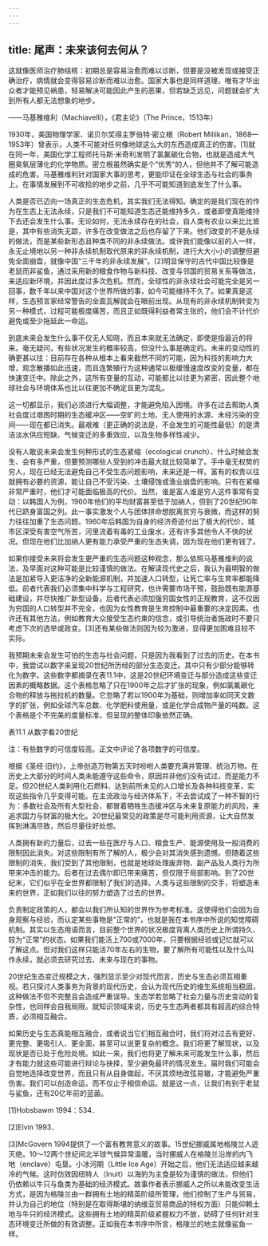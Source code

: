 ```yaml
---
---
---
```

title: 尾声：未来该何去何从？
---




这就像医师治疗肺结核：初期总是容易治愈而难以诊断，但要是没被发现或接受正确治疗，病情就会变得容易诊断而难以治愈。国家大事也是同样道理，唯有才华出众者才能预见祸患，轻易解决可能因此产生的恶果，但若缺乏远见，问题就会扩大到所有人都无法想象的地步。

——马基雅维利（Machiavelli），《君主论》（The Prince，1513年）

1930年，美国物理学家、诺贝尔奖得主罗伯特·密立根（Robert Millikan，1868—1953年）曾表示，人类不可能对任何像地球这么大的东西造成真正的伤害。[1]就在同一年，美国化学工程师托马斯·米奇利发明了氯氟碳化合物，也就是造成大气圈臭氧层薄化的化学物质。密立根虽然确实是个“优秀”的人，但他并不了解可能造成的危害。马基雅维利针对国家大事的思考，更能印证在全球生态与社会的事务上。在事情发展到不可收拾的地步之前，几乎不可能知道到底发生了什么事。

人类是否已迈向一场真正的生态危机，其实我们无法得知。确定的是我们现在的作为在生态上无法永续，只是我们不可能知道生态还能维持多久，或者即使真能维持下去还会发生什么事。无论如何，无法永续存在的社会，自人类有农业以来比比皆是，其中有些消失无踪，许多在改变做法之后也存留了下来。他们改变的不是永续的做法，而是某些新形态且种类不同的非永续做法。或许我们能像以前的人一样，永无止境地以另一种非永续机制取代原来的非永续机制，进行大大小小的调整但避免全面崩盘，就像中国“三千年的非永续发展”。[2]明显保守的古代中国比较像是老鼠而非鲨鱼，通过采用新的粮食作物与新科技、改变与邻国的贸易关系等做法，来适应新环境，并因此度过多次危机。然而，全球性的非永续社会可能完全是另一回事，数千年以来中国对这个世界所做的事，如今可能维持不久了。如果真是这样，生态预言家经常警告的全面瓦解就会在眼前出现。从现有的非永续机制转变为另一种模式，过程可能极度痛苦，而且正如既得利益者常主张的，他们会不计代价避免或至少拖延此一命运。

到底未来会发生什么事不仅无人知晓，而且本来就无法确定，即使是指最近的将来。毫无疑问，有些状况发生的概率较高，但没什么事是确定的。未来的变动性的确更甚以往：目前存在各种从根本上看来截然不同的可能，因为科技的影响力大增，观念散播如此迅速，而且连繁殖行为这种通常以极缓慢速度改变的变量，都在快速变迁中。除此之外，这所有变量的互动，可能都比以往更为紧密，因此整个地球社会与环境体系也比以往更加不确定且更为混乱。

这一切都显示，我们必须进行大幅调整，才能避免陷入困境。许多在过去帮助人类社会度过艰困时期的生态缓冲区——空旷的土地、无人使用的水源、未经污染的空间——现在都已消失。最艰难（更正确的说法是，不会发生的可能性最低）的是清洁淡水供应短缺、气候变迁的多重效应，以及生物多样性减少。

没有人敢说未来会发生何种形式的生态紧缩（ecological crunch）、什么时候会发生、会有多严重，但要预测哪些人受到的冲击最大就比较简单了。手中毫无权势的穷人，现在已经无法避免自己不受生态问题影响，未来还是一样。富有的权贵以往就拥有必要的资源，能让自己不受污染、土壤侵蚀或渔业崩盘的影响。只有在紧缩非常严重时，他们才可能面临极高的代价。当然，谁是富人谁是穷人这件事常有变动：以韩国人为例，1960年他们的平均财富甚至低于加纳人，但到了20世纪90年代已跻身富国之列。此一事实激发个人与团体拼命想脱离贫穷与衰微，而这样的努力往往加重了生态问题。1960年后韩国为自身的经济奇迹付出了极大的代价，城市区深受有害空气所苦，河里流着有毒的工业废水，还有许多其他令人不快的状况。但现在他们比加纳人更有能力承受严重的生态失调，因为现在他们更有钱了。

如果你接受未来将会发生更严重的生态问题这种观念，那么依照马基雅维利的说法，及早面对这种可能是比较谨慎的做法。在解读现代史之后，我认为最明智的做法是加紧导入更洁净的全新能源机制，并加速人口转型，让死亡率与生育率都能降低。前者代表我们必须集中科学与工程研究，也许需要市场干预，鼓励既有能源基础建设，并尽快推广新型设备。后者代表必须加强穷国女性的正规教育，这不仅因为穷国的人口转型并不完全，也因为女性教育是生育控制中最重要的决定因素。也许还有其他方法，例如教育大众接受生态约束的信念，或引导统治者施政时不要只考虑下次的选举或政变。[3]还有某些做法则因为较为激进，显得更加困难且较不实际。





我预期未来会发生可怕的生态与社会问题，只是因为我看到了过去的历史。在本书中，我尝试以数字来呈现20世纪所历经的部分生态变迁。其中只有少部分能够转化为数字。这些数字都摘录在表11.1中，这是20世纪环境变迁与部分造成这些变迁因素的概略数据。这个表格忽略了只在1900年之后才扩张的现象，例如氯氟碳化合物的释放与拖拉机的数量。它忽略了若以1900年为基础，则增加率如同天文数字的扩张，例如全球汽车总数、化学肥料使用量，或是化学合成物产量的吨数。这个表格是个不完美的度量标准，但呈现的整体印象依然正确。

表11.1 从数字看20世纪



注：有些数字的可信度较高。正文中评论了各项数字的可信度。

根据《圣经·旧约》，上帝创造万物第五天时吩咐人类要充满并管理、统治万物。在历史上大部分的时间人类未能遵守这些命令，原因并非他们没有试过，而是能力不足。但20世纪人类利用化石燃料、达到前所未见的人口增长及各种科技变革，实现这些指令几乎变得可能。在主流政治与经济体系下，不去尝试成了一种不智的行为：多数社会及所有大型社会，都冒着牺牲生态缓冲区与未来复原能力的风险，来追求国力与财富的极大化。20世纪最常见的政策是尽可能利用资源，让大自然发挥到淋漓尽致，然后尽量往好处想。

人类拥有新的力量后，过去一些在医疗与人口、粮食生产、能源使用及一般消费的限制因此消失。对这些限制有所了解的人，极少会对其消失感到遗憾。但随着这些限制的消失，我们受到了其他限制，也就是地球处理废弃物、副产品及人类行为所带来冲击的能力。后者在过去偶尔即已带来痛苦，但仅限于局部影响。到了20世纪末，它们似乎在全世界都限制了我们的选择。人类与这些限制的交手，将塑造未来的世界，正如我们以往的努力塑造了过去的世界。

负责制定政策的人，都会以我们所认知的世界作为参考标准。这使得他们会因为自身观察与经验，而认定某些事物是“正常的”，也就是我在本书序中所说的知觉障碍机制。其实以生态用语而言，目前整个世界的状况极度背离人类历史上所谓持久、较为“正常”的状态。如果我们能活上700或7000年，只要根据经验或记忆就可以了解这点。但对我们这样只能活70年左右的生物，要了解所有可能性以及什么叫作永续，就必须去研究过去、未来与现在的事物。

20世纪生态变迁规模之大，强烈显示至少对现代而言，历史与生态必须互相重视。若只探讨人类事务为背景的现代历史，会认为现代历史的维生系统相当稳固，这种做法不但不完整且会造成严重误导。生态学若忽略了社会力量与历史变动的复杂性，也同样会自我局限。就知识领域来说，历史与生态两者都具有超高的综合特质，必须相互融合。

如果历史与生态真能相互融合，或者说当它们相互融合时，我们将对过去有更好、更完整、更吸引人、更全面，甚至可以说更复杂的概念。我们将更了解现状，以及现状是否已处于危险处境。如此一来，我们也将更了解未来可能发生什么事，然后才有能力就这些可能进行辩论与抉择，至少避免最坏的情况发生。届时我们可能会自觉地选择改变世界，而且只有从自身做起，不厌其烦地改弦易辙，才能避免严重伤害。我们可以创造命运，而不仅止于相信命运。就是这一点，让我们有别于老鼠与鲨鱼，还有20亿年前的蓝菌。

[1]Hobsbawm 1994：534．

[2]Elvin 1993．

[3]McGovern 1994提供了一个富有教育意义的故事。15世纪挪威属地格陵兰人迹灭绝。10～12两个世纪间北半球气候异常温暖，当时挪威人在格陵兰沿岸的内飞地（enclave）屯垦。小冰河期（Little Ice Age）开始之后，他们无法适应越来越冷的气候。这时仿效因纽特人（Inuit）以海豹为主食是较为谨慎的做法，但他们仍依赖以牛只与鱼类为基础的经济模式。故事作者表示挪威人之所以未能改变生活方式，是因为格陵兰由一群拥有土地的精英阶级所管理，他们控制了生产与贸易，并认为自己的地位（特别是在取得斯堪的纳维亚贸易商品的特权方面）只能仰赖土地与牛只的经济模式。这些拥有土地的精英阶级紧握权力不放，妨碍了任何针对生态环境变迁所做的有效调整。正如我在本书序中所言，格陵兰的地主就像鲨鱼一样。